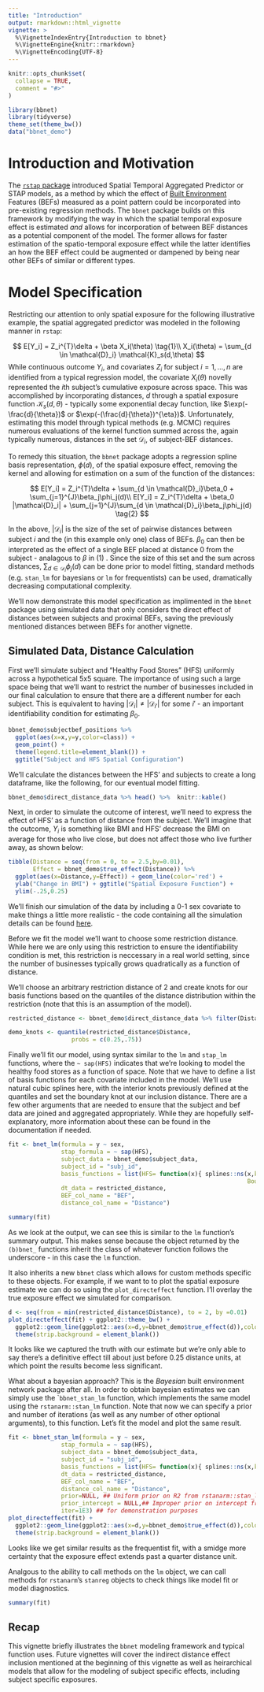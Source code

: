 ```yaml
---
title: "Introduction"
output: rmarkdown::html_vignette
vignette: >
  %\VignetteIndexEntry{Introduction to bbnet}
  %\VignetteEngine{knitr::rmarkdown}
  %\VignetteEncoding{UTF-8}
---
```


```r
knitr::opts_chunk$set(
  collapse = TRUE,
  comment = "#>"
)
```

```r
library(bbnet)
library(tidyverse)
theme_set(theme_bw())
data("bbnet_demo")
```

# Introduction and Motivation

The [`rstap` package](https://biostatistics4socialimpact.github.io/rstap) introduced Spatial Temporal Aggregated Predictor or STAP models, as a method by which the effect of [Built Environment](https://en.wikipedia.org/wiki/Built_environment) Features (BEFs) measured as a point pattern could be incorporated into pre-existing regression methods. The `bbnet` package builds on this framework by modifying the way in which the spatial temporal exposure effect is estimated *and* allows for incorporation of between BEF distances as a potential component of the model. The former allows for faster estimation of the spatio-temporal exposure effect while the latter identifies an how the BEF effect could be augmented or dampened by being near other BEFs of similar or different types. 

# Model Specification

Restricting our attention to only spatial exposure for the following illustrative example, the spatial aggregated predictor was modeled in the following manner in `rstap`:

$$
E[Y_i] = Z_i^{T}\delta + \beta X_i(\theta) \tag{1}\\
X_i(\theta) = \sum_{d \in \mathcal{D}_i} \mathcal{K}_s(d,\theta)
$$
While continuous outcome $Y_i$, and covariates $Z_i$ for subject $i=1,...,n$ are identified from a typical regression model, the covariate $X_i(\theta)$ novelly represented the $i$th subject's cumulative exposure across space. This was accomplished by incorporating distances, $d$ through a spatial exposure function $\mathcal{K}_s(d,\theta)$ - typically some exponential decay function, like $\exp(-\frac{d}{\theta})$ or $\exp(-(\frac{d}{\theta})^{\eta})$. Unfortunately, estimating this model through typical methods (e.g. MCMC) requires numerous evaluations of the kernel function summed across the, again typically numerous, distances in the set $\mathcal{D}_i$, of subject-BEF distances.

To remedy this situation, the `bbnet` package adopts a regression spline basis representation, $\phi(d)$, of the spatial exposure effect, removing the kernel and allowing for estimation on a sum of the function of the distances:

$$
E[Y_i] = Z_i^{T}\delta + \sum_{d \in \mathcal{D}_i}\beta_0 + \sum_{j=1}^{J}\beta_j\phi_j(d)\\
E[Y_i] = Z_i^{T}\delta + \beta_0 |\mathcal{D}_i| +  \sum_{j=1}^{J}\sum_{d \in \mathcal{D}_i}\beta_j\phi_j(d) \tag{2}
$$

In the above, $|\mathcal{D}_i|$ is the size of the set of pairwise distances between subject $i$ and the (in this example only one) class of BEFs. $\beta_0$ can then be interpreted as the effect of a single BEF placed at distance 0 from the subject - analagous to $\beta$ in (1) . Since the size of this set and the sum across distances, $\sum_{d\in \mathcal{D}_i} \phi_j(d)$ can be done prior to model fitting, standard methods (e.g. `stan_lm` for bayesians or `lm` for frequentists) can be used, dramatically decreasing computational complexity. 

We'll now demonstrate this model specification as implimented in the `bbnet` package using simulated data that only considers the direct effect of distances between subjects and proximal BEFs, saving the previously mentioned distances between BEFs for another vignette.

## Simulated Data, Distance Calculation 

First we'll simulate subject and "Healthy Food Stores" (HFS) uniformly across a hypothetical 5x5 square. The importance of using such a large space
being that we'll want to restrict the number of businesses included in our final calculation to ensure that there are a different
number for each subject. This is equivalent to having $|\mathcal{D}_i| \neq |\mathcal{D}_{i'}|$ for some $i'$ - an important identifiability condition for estimating $\beta_0$.

```r
bbnet_demo$subjectbef_positions %>% 
  ggplot(aes(x=x,y=y,color=class)) + 
  geom_point() +
  theme(legend.title=element_blank()) + 
  ggtitle("Subject and HFS Spatial Configuration")
```

We'll calculate the distances between the HFS' and subjects to create a long dataframe, like the following, for our eventual model fitting.

```r
bbnet_demo$direct_distance_data %>% head() %>%  knitr::kable()
```

Next, in order to simulate the outcome of interest, we'll need to express the effect of HFS' as a function of 
distance from the subject. We'll imagine that the outcome, $Y_i$ is something like BMI and HFS' decrease the BMI on average 
for those who live close, but does not affect those who live further away, as shown below:
```r
tibble(Distance = seq(from = 0, to = 2.5,by=0.01),
       Effect = bbnet_demo$true_effect(Distance)) %>% 
  ggplot(aes(x=Distance,y=Effect)) + geom_line(color='red') + 
  ylab("Change in BMI") + ggtitle("Spatial Exposure Function") + 
  ylim(-.25,0.25)
```


  
  We'll finish our simulation of the data by including a 0-1 sex covariate to make things a little more realistic - the code containing all the simulation details can be found [here](https://github.com/apeterson91/bbnet).

Before we fit the model we'll want to choose some restriction distance. While here we are only using this restriction to ensure the identifiability
condition is met, this restriction is neccessary in a real world setting, since the number of businesses typically grows quadratically as a function of distance. 

We'll choose an arbitrary restriction distance of 2 and create knots for our basis functions based on the quantiles of the distance distribution within the restriction (note that this is an assumption of the model). 

```r
restricted_distance <- bbnet_demo$direct_distance_data %>% filter(Distance<=2)

demo_knots <- quantile(restricted_distance$Distance,
                  probs = c(0.25,.75))
```

Finally we'll fit our model, using syntax similar to the `lm` and `stap_lm` functions, where the `~ sap(HFS)` indicates
that we're looking to model the healthy food stores as a function of space. Note that we have to define a list of basis 
functions for each covariate included in the model. We'll use natural cubic splines here, with the interior knots previously defined at 
the quantiles and set the boundary knot at our inclusion distance. There are a few other arguments that are needed to ensure
that the subject and bef data are joined and aggregated appropriately. While they are hopefully self-explanatory, more information about these can be found in the documentation if needed.

```r
fit <- bnet_lm(formula = y ~ sex,
               stap_formula = ~ sap(HFS),
               subject_data = bbnet_demo$subject_data,
               subject_id = "subj_id",
               basis_functions = list(HFS= function(x){ splines::ns(x,knots = demo_knots,
                                                                    Boundary.knots = c(0,2)) }),
               dt_data = restricted_distance,
               BEF_col_name = "BEF",
               distance_col_name = "Distance")

summary(fit)
```
As we look at the output, we can see this is similar to the `lm` function's summary output. This makes sense because the 
object returned by the `(b)bnet_` functions inherit the class of whatever function follows the underscore - in this case the `lm` function.

It also inherits a new `bbnet` class which allows for custom methods specific to these objects. For example, if we want to to plot the 
spatial exposure estimate we can do so using the `plot_directeffect` function. I'll overlay the true exposure effect we simulated for comparison.

```r
d <- seq(from = min(restricted_distance$Distance), to = 2, by =0.01)
plot_directeffect(fit) + ggplot2::theme_bw() +
  ggplot2::geom_line(ggplot2::aes(x=d,y=bbnet_demo$true_effect(d)),color='red') + 
  theme(strip.background = element_blank())
```


  It looks like we captured the truth with our estimate but we're only able to say there's a definitive effect till about just before 0.25 distance units, at which point the results become less significant.

What about a bayesian approach? This is the *Bayesian* built environment network package after all. In order to obtain bayesian estimates
we can simply use the ``bbnet_stan_lm` function, which implements the same model using the `rstanarm::stan_lm` function. Note that now we 
can specify a prior and number of iterations (as well as any number of other optional arguments), to this function. Let's fit the model and plot the same result.

```r
fit <- bbnet_stan_lm(formula = y ~ sex,
               stap_formula = ~ sap(HFS),
               subject_data = bbnet_demo$subject_data,
               subject_id = "subj_id",
               basis_functions = list(HFS= function(x){ splines::ns(x,knots=demo_knots,Boundary.knots = c(0,2)) }),
               dt_data = restricted_distance,
               BEF_col_name = "BEF",
               distance_col_name = "Distance",
               prior=NULL, ## Uniform prior on R2 from rstanarm::stan_lm
               prior_intercept = NULL,## Improper prior on intercept from rstanarm::stan_lm 
               iter=1E3) ## for demonstration purposes
plot_directeffect(fit) + 
  ggplot2::geom_line(ggplot2::aes(x=d,y=bbnet_demo$true_effect(d)),color='red') +
  theme(strip.background = element_blank())
```

Looks like we get similar results as the frequentist fit, with a smidge more certainty that the exposure effect extends past a quarter distance unit. 

Analgous to the ability to call methods on the `lm` object, we can call methods for `rstanarm`'s `stanreg` objects to check things like model fit or model diagnostics.

```r
summary(fit)
```

## Recap

This vignette briefly illustrates the `bbnet` modeling framework and typical function uses. Future vignettes will cover the 
indirect distance effect inclusion mentioned at the beginning of this vignette as well as heirarchical models that allow for the modeling 
of subject specific effects, including subject specific exposures.
